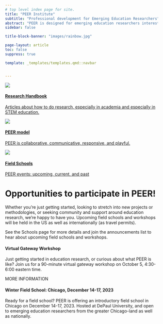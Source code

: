 ```yaml
---
# top level index page for site.
title: "PEER Institute"
subtitle: "Professional development for Emerging Education Researchers"
abstract: "PEER is designed for emerging education researchers interested in expanding their theoretical or methodological expertise. Through peer and near-peer exchange, PEER helps faculty, postdocs and graduate students through field schools, intensive workshops, research projects, mentoring, and community involvement. Many continue on after taking the program, doing research in working groups, submitting papers for peer reviewed publication or designing research projects with others. PEER focuses on Discipline-based Education Research, advancing both scholarship and teaching goals that are valued at all types of academic institutions."
sidebar: false

title-block-banner: "images/rainbow.jpg"

page-layout: article
toc: false
suppress: true

template: _templates/templates.qmd::navbar


---
```



::: {.quarto-listing .quarto-listing-container-grid}
::: {.list .grid .quarto-listing-cols-3}

:::{.g-col-1 .card .card-body .text-center}

[![](images/sayrelab.png)](https://handbook.zaposa.com)

#### [Research Handbook](https://handbook.zaposa.com){.quarto-grid-link .card-title}

[Articles about how to do research, especially in academia and especially in STEM education.](https://handbook.zaposa.com){.quarto-grid-link}

:::

:::{.g-col-1 .card .card-body .text-center}
[![](images/peer.png)](model/index.qmd)

#### [PEER model](model/index.qmd){.quarto-grid-link .card-title}

[PEER is collaborative, communicative, responsive, and playful.](model/index.qmd){.quarto-grid-link}

:::


:::{.g-col-1 .card .card-body .text-center}

[![](images/pants.png)](schools/index.qmd)

#### [Field Schools](schools/index.qmd){.quarto-grid-link .card-title}

[PEER events: upcoming, current, and past](schools/index.qmd){ .quarto-grid-link}

:::


:::


:::

# Opportunities to participate in PEER!

Whether you’re just getting started, looking to stretch into new projects or methodologies, or seeking community and support around education research, we’re happy to have you. Upcoming field schools and workshops will be held in the US as well as internationally (as travel permits).

See the Schools page for more details and join the announcements list to hear about upcoming field schools and workshops.

::::: {.quarto-listing .quarto-listing-container-grid}
:::: {.list .grid .quarto-listing-cols-2}

:::{.g-col-1 .card .card-body .text-center}
#### Virtual Gateway Workshop {.card-title}

Just getting started in education research, or curious about what PEER is like? Join us for a 90-minute virtual gateway workshop on October 5, 4:30-6:00 eastern time.

MORE INFORMATION

:::

:::{.g-col-1 .card .card-body .text-center}
#### Winter Field School: Chicago, December 14-17, 2023 {.card-title}

Ready for a field school? PEER is offering an introductory field school in Chicago on December 14-17, 2023. Hosted at DePaul University, and open to emerging education researchers from the greater Chicago-land as well as nationally.

:::
::::
:::::